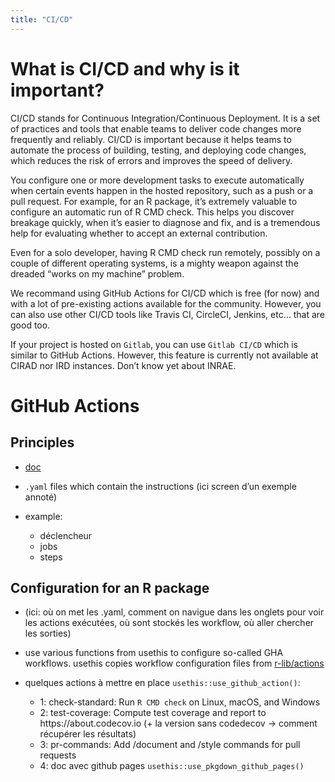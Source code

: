 ```yaml
---
title: "CI/CD"
---
```


# What is CI/CD and why is it important?

CI/CD stands for Continuous Integration/Continuous Deployment. It is a set of practices and tools that enable teams to deliver code changes more frequently and reliably. CI/CD is important because it helps teams to automate the process of building, testing, and deploying code changes, which reduces the risk of errors and improves the speed of delivery.

You configure one or more development tasks to execute automatically when certain events happen in the hosted repository, such as a push or a pull request. For example, for an R package, it’s extremely valuable to configure an automatic run of R CMD check. This helps you discover breakage quickly, when it’s easier to diagnose and fix, and is a tremendous help for evaluating whether to accept an external contribution.

Even for a solo developer, having R CMD check run remotely, possibly on a couple of different operating systems, is a mighty weapon against the dreaded “works on my machine” problem.

We recommand using GitHub Actions for CI/CD which is free (for now) and with a lot of pre-existing actions available for the community. However, you can also use other CI/CD tools like Travis CI, CircleCI, Jenkins, etc... that are good too.

If your project is hosted on `Gitlab`, you can use `Gitlab CI/CD` which is similar to GitHub Actions. However, this feature is currently not available at CIRAD nor IRD instances. Don't know yet about INRAE.

# GitHub Actions

## Principles

- [doc](https://docs.github.com/en/actions)

- `.yaml` files which contain the instructions (ici screen d'un exemple annoté)

- example:
  - déclencheur
  - jobs
  - steps

## Configuration for an R package

- (ici: où on met les .yaml, comment on navigue dans les onglets pour voir les actions exécutées, où sont stockés les workflow, où aller chercher les sorties)

- use various functions from usethis to configure so-called GHA workflows. usethis copies workflow configuration files from [r-lib/actions](https://github.com/r-lib/actions/#readme)

- quelques actions à mettre en place `usethis::use_github_action()`:

  - 1: check-standard: Run `R CMD check` on Linux, macOS, and Windows
  - 2: test-coverage: Compute test coverage and report to https://about.codecov.io
  (+ la version sans codedecov -> comment récupérer les résultats)
  - 3: pr-commands: Add /document and /style commands for pull requests
  - 4: doc avec github pages `usethis::use_pkgdown_github_pages()` 